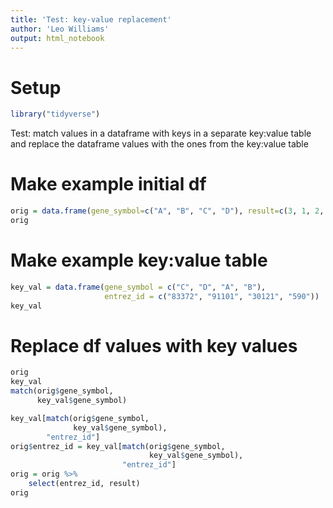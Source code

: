 ```yaml
---
title: 'Test: key-value replacement'
author: 'Leo Williams'
output: html_notebook
---
```


# Setup

```r
library("tidyverse")
```

Test: match values in a dataframe with keys in a separate key:value table and replace the dataframe values with the ones from the key:value table

# Make example initial df

```r
orig = data.frame(gene_symbol=c("A", "B", "C", "D"), result=c(3, 1, 2, 4))
orig
```

# Make example key:value table

```r
key_val = data.frame(gene_symbol = c("C", "D", "A", "B"), 
					 entrez_id = c("83372", "91101", "30121", "590"))
key_val
```

# Replace df values with key values

```r
orig
key_val
match(orig$gene_symbol, 
	  key_val$gene_symbol)

key_val[match(orig$gene_symbol, 
			  key_val$gene_symbol), 
		"entrez_id"]
orig$entrez_id = key_val[match(orig$gene_symbol, 
							   key_val$gene_symbol), 
						 "entrez_id"]
orig = orig %>% 
	select(entrez_id, result)
orig
```

